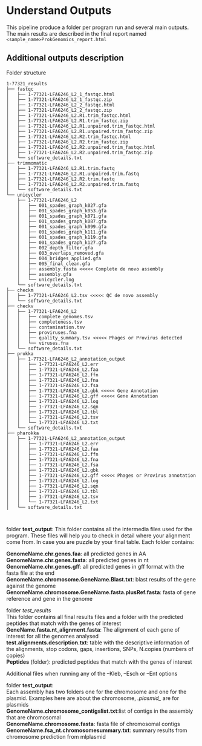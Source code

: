 # Understand Outputs 

This pipeline produce a folder per program run and several main outputs. The main results are described in the final report named `<sample_name>ProkGenomics_report.html`



## Additional outputs description

Folder structure
```
1-77321_results
├── fastqc
│   ├── 1-77321-LFA6246_L2_1_fastqc.html
│   ├── 1-77321-LFA6246_L2_1_fastqc.zip
│   ├── 1-77321-LFA6246_L2_2_fastqc.html
│   ├── 1-77321-LFA6246_L2_2_fastqc.zip
│   ├── 1-77321-LFA6246_L2.R1.trim_fastqc.html
│   ├── 1-77321-LFA6246_L2.R1.trim_fastqc.zip
│   ├── 1-77321-LFA6246_L2.R1.unpaired.trim_fastqc.html
│   ├── 1-77321-LFA6246_L2.R1.unpaired.trim_fastqc.zip
│   ├── 1-77321-LFA6246_L2.R2.trim_fastqc.html
│   ├── 1-77321-LFA6246_L2.R2.trim_fastqc.zip
│   ├── 1-77321-LFA6246_L2.R2.unpaired.trim_fastqc.html
│   ├── 1-77321-LFA6246_L2.R2.unpaired.trim_fastqc.zip
│   └── software_details.txt
├── trimmomatic
│   ├── 1-77321-LFA6246_L2.R1.trim.fastq
│   ├── 1-77321-LFA6246_L2.R1.unpaired.trim.fastq
│   ├── 1-77321-LFA6246_L2.R2.trim.fastq
│   ├── 1-77321-LFA6246_L2.R2.unpaired.trim.fastq
│   └── software_details.txt
└── unicycler
    ├── 1-77321-LFA6246_L2
    │   ├── 001_spades_graph_k027.gfa
    │   ├── 001_spades_graph_k053.gfa
    │   ├── 001_spades_graph_k071.gfa
    │   ├── 001_spades_graph_k087.gfa
    │   ├── 001_spades_graph_k099.gfa
    │   ├── 001_spades_graph_k111.gfa
    │   ├── 001_spades_graph_k119.gfa
    │   ├── 001_spades_graph_k127.gfa
    │   ├── 002_depth_filter.gfa
    │   ├── 003_overlaps_removed.gfa
    │   ├── 004_bridges_applied.gfa
    │   ├── 005_final_clean.gfa
    │   ├── assembly.fasta <<<<< Complete de novo assembly
    │   ├── assembly.gfa
    │   └── unicycler.log
    └── software_details.txt
├── checkm
│   ├── 1-77321-LFA6246_L2.tsv <<<<< QC de novo assembly
│   └── software_details.txt
├── checkv 
│   ├── 1-77321-LFA6246_L2
│   │   ├── complete_genomes.tsv
│   │   ├── completeness.tsv
│   │   ├── contamination.tsv
│   │   ├── proviruses.fna
│   │   ├── quality_summary.tsv <<<<< Phages or Provirus detected
│   │   └── viruses.fna
│   └── software_details.txt
├── prokka
│   ├── 1-77321-LFA6246_L2_annotation_output
│   │   ├── 1-77321-LFA6246_L2.err
│   │   ├── 1-77321-LFA6246_L2.faa
│   │   ├── 1-77321-LFA6246_L2.ffn
│   │   ├── 1-77321-LFA6246_L2.fna
│   │   ├── 1-77321-LFA6246_L2.fsa
│   │   ├── 1-77321-LFA6246_L2.gbk <<<<< Gene Annotation
│   │   ├── 1-77321-LFA6246_L2.gff <<<<< Gene Annotation
│   │   ├── 1-77321-LFA6246_L2.log
│   │   ├── 1-77321-LFA6246_L2.sqn
│   │   ├── 1-77321-LFA6246_L2.tbl
│   │   ├── 1-77321-LFA6246_L2.tsv
│   │   └── 1-77321-LFA6246_L2.txt
│   └── software_details.txt
├── pharokka
│   ├── 1-77321-LFA6246_L2_annotation_output
│   │   ├── 1-77321-LFA6246_L2.err
│   │   ├── 1-77321-LFA6246_L2.faa
│   │   ├── 1-77321-LFA6246_L2.ffn
│   │   ├── 1-77321-LFA6246_L2.fna
│   │   ├── 1-77321-LFA6246_L2.fsa
│   │   ├── 1-77321-LFA6246_L2.gbk
│   │   ├── 1-77321-LFA6246_L2.gff <<<<< Phages or Provirus annotation
│   │   ├── 1-77321-LFA6246_L2.log
│   │   ├── 1-77321-LFA6246_L2.sqn
│   │   ├── 1-77321-LFA6246_L2.tbl
│   │   ├── 1-77321-LFA6246_L2.tsv
│   │   └── 1-77321-LFA6246_L2.txt
│   └── software_details.txt

  

```







folder **test_output**:
	This folder contains all the intermedia files used for the program. These files will help you to check in detail where your alignment come from. In case you are puzzle by your final table. Each folder contains:

  **GenomeName.chr.genes.faa**: all predicted genes in AA  
  **GenomeName.chr.genes.fasta**: all predicted genes in nt  
  **GenomeName.chr.genes.gff**: all predicted genes in gff format with the fasta file at the end  
  **GenomeName.chromosome.GeneName.Blast.txt**: blast results of the gene against the genome  
  **GenomeName.chromosome.GeneName.fasta.plusRef.fasta**: fasta of gene reference and gene in the genome  

folder *test_results*  
	This folder contains all final results files and a folder with the predicted peptides that match with the genes of interest  
  **GeneName.fasta.nt_alignment.fasta**: The alignment of each gene of interest for all the genomes analysed  
  **test.alignments.description.txt**: table with the descriptive information of the alignments, stop codons, gaps, insertions, SNPs, N.copies (numbers of copies)  
  **Peptides** (folder): predicted peptides that match with the genes of interest  

Additional files when running any of the --Kleb, --Esch or --Ent options

folder **test_output**:  
	Each assembly has two folders one for the chromosome and one for the plasmid. Examples here are about the chromosome, *.plasmid_* are for plasmids   
   **GenomeName.chromosome_contigslist.txt**:list of contigs in the assembly that are chromosomal  
   **GenomeName.chromosome.fasta**: fasta file of chromosomal contigs  
   **GenomeName.fsa_nt.chromosomesummary.txt**: summary results from chromosome prediction from mlplasmid  
	

